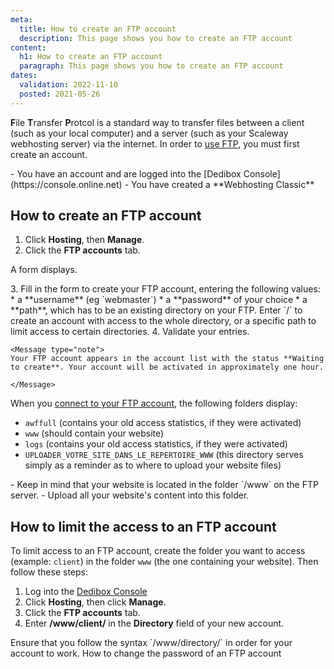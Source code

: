 ```yaml
---
meta:
  title: How to create an FTP account
  description: This page shows you how to create an FTP account 
content:
  h1: How to create an FTP account
  paragraph: This page shows you how to create an FTP account 
dates:
  validation: 2022-11-10
  posted: 2021-05-26
---
```


**F**ile **T**ransfer **P**rotcol is a standard way to transfer files between a client (such as your local computer) and a server (such as your Scaleway webhosting server) via the internet. In order to [use FTP](/webhosting/classic/how-to/connect-via-ftp/), you must first create an account.

<Message type="requirement">
  - You have an account and are logged into the [Dedibox Console](https://console.online.net)
  - You have created a **Webhosting Classic**
</Message>

## How to create an FTP account

1. Click **Hosting**, then **Manage**.
2. Click the **FTP accounts** tab.
  <Lightbox src="scaleway_ftp_tab.webp" alt="" />

  A form displays.

  <Lightbox src="scaleway_ftpaccounts.webp" alt="" />
3. Fill in the form to create your FTP account, entering the following values: 
    * a **username** (eg `webmaster`)
    * a **password** of your choice
    * a **path**, which has to be an existing directory on your FTP. Enter `/` to create an account with access to the whole directory, or a specific path to limit access to certain directories.
4. Validate your entries.
  
    <Message type="note">
    Your FTP account appears in the account list with the status **Waiting to create**. Your account will be activated in approximately one hour.

    </Message>

  When you [connect to your FTP account](/webhosting/classic/how-to/connect-via-ftp/), the following folders display:   

  * `awffull` (contains your old access statistics, if they were activated)
  * `www` (should contain your website)
  * `logs` (contains your old access statistics, if they were activated)
  * `UPLOADER_VOTRE_SITE_DANS_LE_REPERTOIRE_WWW` (this directory serves simply as a reminder as to where to upload your website files)

<Message type="important">
  - Keep in mind that your website is located in the folder `/www` on the FTP server. 
  - Upload all your website's content into this folder.
</Message>

## How to limit the access to an FTP account 

To limit access to an FTP account, create the folder you want to access (example: `client`) in the folder `www` (the one containing your website). Then follow these steps:

1. Log into the [Dedibox Console](https://console.online.net)
2. Click **Hosting**, then click **Manage**.
3. Click the **FTP accounts** tab.
4. Enter **/www/client/** in the **Directory** field of your new account.
<Message type="important">
Ensure that you follow the syntax `/www/directory/` in order for your account to work.
</Message>


<Navigation title="See Also">
  <NextButton to="/webhosting/classic/how-to/change-ftp-account-password">How to change the password of an FTP account</NextButton>
</Navigation> 

